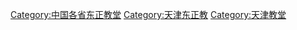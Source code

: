 [[Category:中国各省东正教堂|Category:中国各省东正教堂]]
[[Category:天津东正教|Category:天津东正教]]
[[Category:天津教堂|Category:天津教堂]]